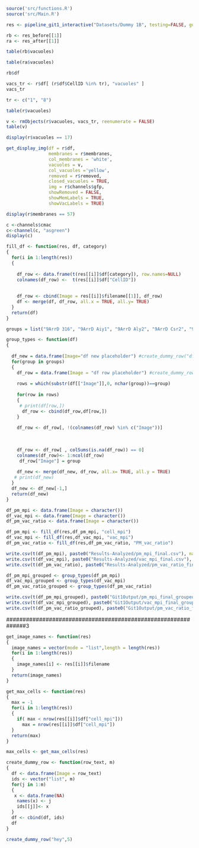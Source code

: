 
```r
source('src/functions.R')
source('src/Main.R')
```


```r
res <- pipeline_git1_interactive("Datasets/Dummy 1B", testing=FALSE, gui=FALSE, progress=NULL)
```
```r
rb <- res_before[[1]]
ra <- res_after[[1]]
```

```r
table(rb$vacuoles)
```

```r
table(ra$vacuoles)
```




```r
rb$df
```

```r
vacs_tr <- r$df[ (r$df$CellID %in% tr), "vacuoles" ]
vacs_tr
```


```r
tr <- c("1", "8")
```

```r
table(r$vacuoles)
```
```r
v <- rmObjects(r$vacuoles, vacs_tr, reenumerate = FALSE)
table(v)
```
```r
display(r$vacuoles == 17)
```


```r
get_display_img(df = r$df,
                membranes = r$membranes, 
                col_membranes = 'white', 
                vacuoles = v, 
                col_vacuoles ='yellow', 
                removed = r$removed,
                closed_vacuoles = TRUE, 
                img = r$channels$gfp, 
                showRemoved = FALSE, 
                showMemLabels = TRUE, 
                showVacLabels = TRUE)
```


```r
display(r$membranes == 57)

```








```r
c <-channels$cmac
c<-channel(c, "asgreen")
display(c)
```


```r
fill_df <- function(res, df, category)
{
  for(i in 1:length(res))
  {
    
    df_row <- data.frame(t(res[[i]]$df[category]), row.names=NULL)
    colnames(df_row) <-  t(res[[i]]$df["CellID"])
    
    
    df_row <- cbind(Image = res[[i]]$filename[[1]], df_row)
    df <- merge(df, df_row, all.x = TRUE, all.y= TRUE)
  }
  return(df)
}
```



```r
groups = list("9ArrD 316", "9ArrD Aiy1", "9ArrD Aly2", "9ArrD Csr2", "9ArrD Ecm21", "9ArrD Ldb19", "9ArrD Rod1", "9ArrD Rog3", "9ArrD Ylr392c", "9ArrDYgr068c", "WT 316")
```



```r
group_types <- function(df)
{
    
  df_new = data.frame(Image="df new placeholder") #create_dummy_row("df new placeholder", get_max_cells(res))
  for(group in groups)
  {
    df_row = data.frame(Image = "df row placeholder") #create_dummy_row("df row placeholder", get_max_cells(res))
    
    rows = which(substr(df[["Image"]],0, nchar(group))==group)
  
    for(row in rows)
    {
     # print(df[row,])
      df_row <- cbind(df_row,df[row,])
    }
    
    df_row <- df_row[, !(colnames(df_row) %in% c("Image"))]
    
    
   
    df_row <- df_row[ , colSums(is.na(df_row)) == 0]
    colnames(df_row)<- 1:ncol(df_row)
     df_row["Image"] = group
      
    df_new <- merge(df_new, df_row, all.x= TRUE, all.y = TRUE)
   # print(df_new)
  }
  df_new <- df_new[-1,]
  return(df_new)
}
```

```r
df_pm_mpi <- data.frame(Image = character())
df_vac_mpi <- data.frame(Image = character())
df_pm_vac_ratio <- data.frame(Image = character())

```







```r
df_pm_mpi <- fill_df(res,df_pm_mpi, "cell_mpi")
df_vac_mpi <- fill_df(res,df_vac_mpi, "vac_mpi")
df_pm_vac_ratio <- fill_df(res,df_pm_vac_ratio, "PM_vac_ratio")
```

```r

write.csv(t(df_pm_mpi), paste0("Results-Analyzed/pm_mpi_final.csv"), na = "", row.names = FALSE)
write.csv(t(df_vac_mpi), paste0("Results-Analyzed/vac_mpi_final.csv"), na = "", row.names = FALSE)
write.csv(t(df_pm_vac_ratio), paste0("Results-Analyzed/pm_vac_ratio_final.csv"), na = "", row.names = FALSE)

```


```r
df_pm_mpi_grouped <- group_types(df_pm_mpi)
df_vac_mpi_grouped <- group_types(df_vac_mpi)
df_pm_vac_ratio_grouped <- group_types(df_pm_vac_ratio)
```



```r

write.csv(t(df_pm_mpi_grouped), paste0("Git1Output/pm_mpi_final_grouped.csv"), na = "", row.names = FALSE)
write.csv(t(df_vac_mpi_grouped), paste0("Git1Output/vac_mpi_final_grouped.csv"), na = "", row.names = FALSE)
write.csv(t(df_pm_vac_ratio_grouped), paste0("Git1Output/pm_vac_ratio_final_grouped.csv"), na = "", row.names = FALSE)


```







##############################################################3



```r
get_image_names <- function(res)
{
  image_names = vector(mode = "list",length = length(res))
  for(i in 1:length(res))
  {
    image_names[i] <- res[[i]]$filename
  }
  return(image_names)
}
```




```r
get_max_cells <- function(res)
{
  max = -1
  for(i in 1:length(res))
  {
    if( max < nrow(res[[i]]$df["cell_mpi"]))
      max = nrow(res[[i]]$df["cell_mpi"])
  }
  return(max)
}

```


```r
max_cells <- get_max_cells(res)

```

```r
create_dummy_row <- function(row_text, m)
{
  df <- data.frame(Image = row_text)
  ids <- vector("list", m)
  for(j in 1:m)
  {
   x <- data.frame(NA)
    names(x) <- j
    ids[[j]]<- x
  }
  df <- cbind(df, ids)
  df
}
```


```r
create_dummy_row("hey",5)
```

